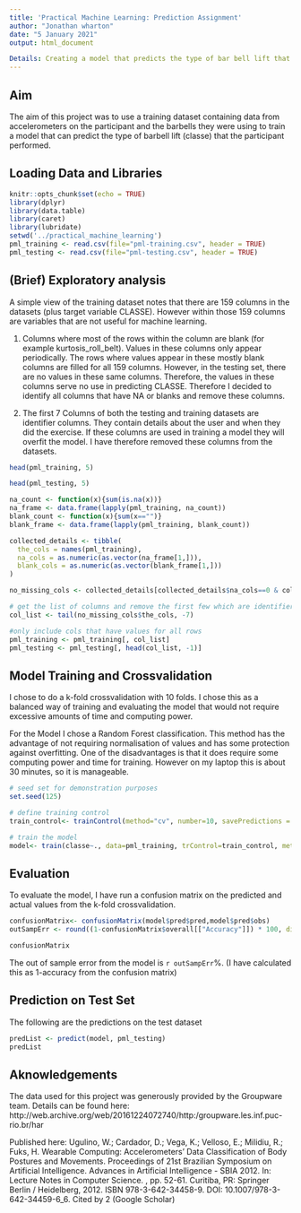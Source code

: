 ```yaml
---
title: 'Practical Machine Learning: Prediction Assignment'
author: "Jonathan wharton"
date: "5 January 2021"
output: html_document

Details: Creating a model that predicts the type of bar bell lift that participants do.
---
```


## Aim
The aim of this project was to use a training dataset containing data from accelerometers on the participant and the barbells they were using to train a model that can predict the type of barbell lift (classe) that the participant performed.

## Loading Data and Libraries

```r
knitr::opts_chunk$set(echo = TRUE)
library(dplyr)
library(data.table)
library(caret)
library(lubridate)
setwd('../practical_machine_learning')
pml_training <- read.csv(file="pml-training.csv", header = TRUE)
pml_testing <- read.csv(file="pml-testing.csv", header = TRUE)
```

## (Brief) Exploratory analysis

A simple view of the training dataset notes that there are 159 columns in the datasets (plus target variable CLASSE).  However within those 159 columns are variables that are not useful for machine learning.

1. Columns where most of the rows within the column are blank (for example kurtosis_roll_belt). Values in these columns only appear periodically.  The rows where values appear in these mostly blank columns are filled for all 159 columns.  However, in the testing set, there are no values in these same columns.  Therefore, the values in these columns serve no use in predicting CLASSE.  Therefore I decided to identify all columns that have NA or blanks and remove these columns.

2. The first 7 Columns of both the testing and training datasets are identifier columns.  They contain details about the user and when they did the exercise.  If these columns are used in training a model they will overfit the model.  I have therefore removed these columns from the datasets.

```r
head(pml_training, 5)
```

```r
head(pml_testing, 5)
```

```r
na_count <- function(x){sum(is.na(x))}
na_frame <- data.frame(lapply(pml_training, na_count))
blank_count <- function(x){sum(x=="")}
blank_frame <- data.frame(lapply(pml_training, blank_count))

collected_details <- tibble(
  the_cols = names(pml_training),
  na_cols = as.numeric(as.vector(na_frame[1,])),
  blank_cols = as.numeric(as.vector(blank_frame[1,]))
)

no_missing_cols <- collected_details[collected_details$na_cols==0 & collected_details$blank_cols==0,]

# get the list of columns and remove the first few which are identifiers
col_list <- tail(no_missing_cols$the_cols, -7)

#only include cols that have values for all rows
pml_training <- pml_training[, col_list]
pml_testing <- pml_testing[, head(col_list, -1)]
```

## Model Training and Crossvalidation
I chose to do a k-fold crossvalidation with 10 folds.
I chose this as a balanced way of training and evaluating the model that would not require excessive amounts of time and computing power.

For the Model I chose a Random Forest classification.  This method has the advantage of not requiring normalisation of values and has some protection against overfitting.  One of the disadvantages is that it does require some computing power and time for training.  However on my laptop this is about 30 minutes, so it is manageable.

```r
# seed set for demonstration purposes
set.seed(125)

# define training control
train_control<- trainControl(method="cv", number=10, savePredictions = TRUE)

# train the model 
model<- train(classe~., data=pml_training, trControl=train_control, method="rf")
```

## Evaluation
To evaluate the model, I have run a confusion matrix on the predicted and actual values from the k-fold crossvalidation.

```r
confusionMatrix<- confusionMatrix(model$pred$pred,model$pred$obs)
outSampErr <- round((1-confusionMatrix$overall[["Accuracy"]]) * 100, digits = 2)

confusionMatrix
```

The out of sample error from the model is `r outSampErr`%.
(I have calculated this as 1-accuracy from the confusion matrix)

## Prediction on Test Set
The following are the predictions on the test dataset

```r
predList <- predict(model, pml_testing)
predList
```

## Aknowledgements

The data used for this project was generously provided by the Groupware team.  Details can be found here:
http://web.archive.org/web/20161224072740/http:/groupware.les.inf.puc-rio.br/har

Published here:
Ugulino, W.; Cardador, D.; Vega, K.; Velloso, E.; Milidiu, R.; Fuks, H. Wearable Computing: Accelerometers' Data Classification of Body Postures and Movements. Proceedings of 21st Brazilian Symposium on Artificial Intelligence. Advances in Artificial Intelligence - SBIA 2012. In: Lecture Notes in Computer Science. , pp. 52-61. Curitiba, PR: Springer Berlin / Heidelberg, 2012. ISBN 978-3-642-34458-9. DOI: 10.1007/978-3-642-34459-6_6.
Cited by 2 (Google Scholar)